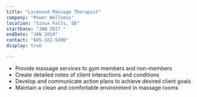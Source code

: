 ```yaml
---
title: "Licensed Massage Therapist"
company: "Power Wellness"
location: "Sioux Falls, SD"
startDate: "JAN 2017 "
endDate: "JAN 2018"
contact: "605-322-5300"
display: true

---
```


-   Provide massage services to gym members and non-members
-   Create detailed notes of client interactions and conditions
-   Develop and communicate action plans to achieve desired client goals
-   Maintain a clean and comfortable environment in massage rooms
